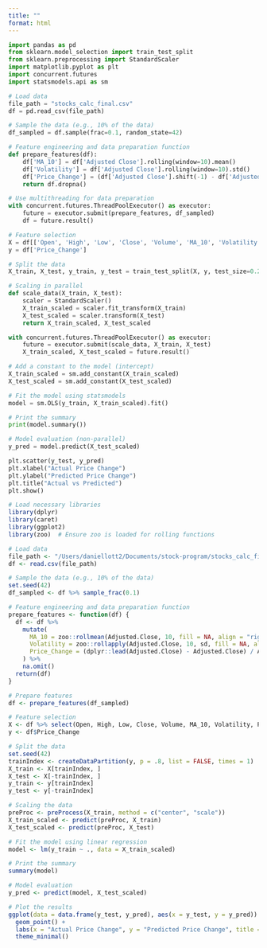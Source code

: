 ```yaml
---
title: ""
format: html
---
```



```python
import pandas as pd
from sklearn.model_selection import train_test_split
from sklearn.preprocessing import StandardScaler
import matplotlib.pyplot as plt
import concurrent.futures
import statsmodels.api as sm

# Load data
file_path = "stocks_calc_final.csv"
df = pd.read_csv(file_path)

# Sample the data (e.g., 10% of the data)
df_sampled = df.sample(frac=0.1, random_state=42)

# Feature engineering and data preparation function
def prepare_features(df):
    df['MA_10'] = df['Adjusted Close'].rolling(window=10).mean()
    df['Volatility'] = df['Adjusted Close'].rolling(window=10).std()
    df['Price_Change'] = (df['Adjusted Close'].shift(-1) - df['Adjusted Close']) / df['Adjusted Close']
    return df.dropna()

# Use multithreading for data preparation
with concurrent.futures.ThreadPoolExecutor() as executor:
    future = executor.submit(prepare_features, df_sampled)
    df = future.result()

# Feature selection
X = df[['Open', 'High', 'Low', 'Close', 'Volume', 'MA_10', 'Volatility', 'P/E Ratio', 'Dividend Amount', 'Earnings']]
y = df['Price_Change']

# Split the data
X_train, X_test, y_train, y_test = train_test_split(X, y, test_size=0.2, random_state=42)

# Scaling in parallel
def scale_data(X_train, X_test):
    scaler = StandardScaler()
    X_train_scaled = scaler.fit_transform(X_train)
    X_test_scaled = scaler.transform(X_test)
    return X_train_scaled, X_test_scaled

with concurrent.futures.ThreadPoolExecutor() as executor:
    future = executor.submit(scale_data, X_train, X_test)
    X_train_scaled, X_test_scaled = future.result()

# Add a constant to the model (intercept)
X_train_scaled = sm.add_constant(X_train_scaled)
X_test_scaled = sm.add_constant(X_test_scaled)

# Fit the model using statsmodels
model = sm.OLS(y_train, X_train_scaled).fit()

# Print the summary
print(model.summary())

# Model evaluation (non-parallel)
y_pred = model.predict(X_test_scaled)

plt.scatter(y_test, y_pred)
plt.xlabel("Actual Price Change")
plt.ylabel("Predicted Price Change")
plt.title("Actual vs Predicted")
plt.show()

```

```r
# Load necessary libraries
library(dplyr)
library(caret)
library(ggplot2)
library(zoo)  # Ensure zoo is loaded for rolling functions

# Load data
file_path <- "/Users/daniellott2/Documents/stock-program/stocks_calc_final.csv"
df <- read.csv(file_path)

# Sample the data (e.g., 10% of the data)
set.seed(42)
df_sampled <- df %>% sample_frac(0.1)

# Feature engineering and data preparation function
prepare_features <- function(df) {
  df <- df %>%
    mutate(
      MA_10 = zoo::rollmean(Adjusted.Close, 10, fill = NA, align = "right"),
      Volatility = zoo::rollapply(Adjusted.Close, 10, sd, fill = NA, align = "right"),
      Price_Change = (dplyr::lead(Adjusted.Close) - Adjusted.Close) / Adjusted.Close
    ) %>%
    na.omit()
  return(df)
}

# Prepare features
df <- prepare_features(df_sampled)

# Feature selection
X <- df %>% select(Open, High, Low, Close, Volume, MA_10, Volatility, P.E.Ratio, Dividend.Amount, Earnings)
y <- df$Price_Change

# Split the data
set.seed(42)
trainIndex <- createDataPartition(y, p = .8, list = FALSE, times = 1)
X_train <- X[trainIndex, ]
X_test <- X[-trainIndex, ]
y_train <- y[trainIndex]
y_test <- y[-trainIndex]

# Scaling the data
preProc <- preProcess(X_train, method = c("center", "scale"))
X_train_scaled <- predict(preProc, X_train)
X_test_scaled <- predict(preProc, X_test)

# Fit the model using linear regression
model <- lm(y_train ~ ., data = X_train_scaled)

# Print the summary
summary(model)

# Model evaluation
y_pred <- predict(model, X_test_scaled)

# Plot the results
ggplot(data = data.frame(y_test, y_pred), aes(x = y_test, y = y_pred)) +
  geom_point() +
  labs(x = "Actual Price Change", y = "Predicted Price Change", title = "Actual vs Predicted") +
  theme_minimal()
```
